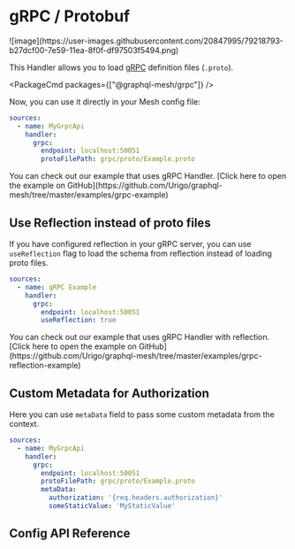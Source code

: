 
# gRPC / Protobuf

<div className='bg-[#244c5a]/90 rounded-md dark:bg-transparent inline-block'>
  ![image](https://user-images.githubusercontent.com/20847995/79218793-b27dcf00-7e59-11ea-8f0f-df97503f5494.png)
</div>

This Handler allows you to load [gRPC](https://grpc.io) definition files (`.proto`).

<PackageCmd packages={["@graphql-mesh/grpc"]} />

Now, you can use it directly in your Mesh config file:

```yaml {6}
sources:
  - name: MyGrpcApi
    handler:
      grpc:
        endpoint: localhost:50051
        protoFilePath: grpc/proto/Example.proto
```

<Callout>
  You can check out our example that uses gRPC Handler.
  [Click here to open the example on GitHub](https://github.com/Urigo/graphql-mesh/tree/master/examples/grpc-example)
</Callout>

## Use Reflection instead of proto files

If you have configured reflection in your gRPC server, you can use `useReflection` flag to load the schema from reflection instead of loading proto files.

```yaml {6}
sources:
  - name: gRPC Example
    handler:
      grpc:
        endpoint: localhost:50051
        useReflection: true
```

<Callout>
  You can check out our example that uses gRPC Handler with reflection.
  [Click here to open the example on GitHub](https://github.com/Urigo/graphql-mesh/tree/master/examples/grpc-reflection-example)
</Callout>

## Custom Metadata for Authorization

Here you can use `metaData` field to pass some custom metadata from the context.

```yaml {7-9}
sources:
  - name: MyGrpcApi
    handler:
      grpc:
        endpoint: localhost:50051
        protoFilePath: grpc/proto/Example.proto
        metaData:
          authorization: '{req.headers.authorization}'
          someStaticValue: 'MyStaticValue'
```

## Config API Reference


<API />
